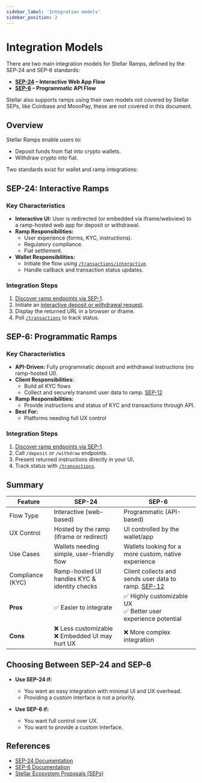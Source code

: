 ```yaml
---
sidebar_label: 'Integration models'
sidebar_position: 2
---
```


# Integration Models



There are two main integration models for Stellar Ramps, defined by the SEP-24 and SEP-6 standards:
- **[SEP-24](https://developers.stellar.org/docs/sep-24) – Interactive Web App Flow**
- **[SEP-6](https://developers.stellar.org/docs/sep-6) – Programmatic API Flow**


Stellar also supports ramps using their own models not covered by Stellar SEPs, like Coinbase and MoonPay, these are not covered in this document.


## Overview

Stellar Ramps enable users to:
- Deposit funds from fiat into crypto wallets.
- Withdraw crypto into fiat.

Two standards exist for wallet and ramp integrations:



## SEP-24: Interactive Ramps

### Key Characteristics
- **Interactive UI:** User is redirected (or embedded via iframe/webview) to a ramp-hosted web app for deposit or withdrawal.
- **Ramp Responsibilities:**  
  - User experience (forms, KYC, instructions).  
  - Regulatory compliance.  
  - Fiat settlement.
- **Wallet Responsibilities:**  
  - Initiate the flow using [`/transactions/interactive`](https://developers.stellar.org/docs/sep-24#1-request-interactive-flow).  
  - Handle callback and transaction status updates.

### Integration Steps
1. [Discover ramp endpoints via SEP-1](https://developers.stellar.org/docs/sep-1).
2. Initiate an [interactive deposit or withdrawal request](https://developers.stellar.org/docs/sep-24#1-request-interactive-flow).
3. Display the returned URL in a browser or iframe.
4. Poll [`/transactions`](https://developers.stellar.org/docs/sep-24#polling-for-transaction-status) to track status.



## SEP-6: Programmatic Ramps

### Key Characteristics
- **API-Driven:** Fully programmatic deposit and withdrawal instructions (no ramp-hosted UI).
- **Client Responsibilities:**  
  - Build all KYC flows 
  - Collect and securely transmit user data to ramp.  [SEP-12](https://github.com/stellar/stellar-protocol/blob/master/ecosystem/sep-0012.md)  
- **Ramp Responsibilities:**  
  - Provide instructions and status of KYC and transactions through API.
- **Best For:**  
  - Platforms needing full UX control

### Integration Steps
1. [Discover ramp endpoints via SEP-1](https://developers.stellar.org/docs/sep-1).
2. Call `/deposit` or `/withdraw` endpoints.
3. Present returned instructions directly in your UI.
4. Track status with [`/transactions`](https://developers.stellar.org/docs/sep-6#response-2).

## Summary


| Feature           | SEP-24                                         | SEP-6                                          |
|-------------------|-----------------------------------------------|------------------------------------------------|
| Flow Type         | Interactive (web-based)                      | Programmatic (API-based)                      |
| UX Control        | Hosted by the ramp (iframe or redirect)         | UI controlled by the wallet/app                  |
| Use Cases         | Wallets needing simple, user-friendly flow    | Wallets looking for a more custom, native experience |
| Compliance (KYC)  | Ramp-hosted UI handles KYC & identity checks | Client collects and sends user data to ramp.  [SEP-12](https://github.com/stellar/stellar-protocol/blob/master/ecosystem/sep-0012.md)     |
| **Pros**          | ✅ Easier to integrate<br/> | ✅ Highly customizable UX<br/>✅ Better user experience potential |
| **Cons**          | ❌ Less customizable<br/>❌ Embedded UI may hurt UX | ❌ More complex integration<br/> |



## Choosing Between SEP-24 and SEP-6

- **Use SEP-24 if:**
  - You want an easy integration with minimal UI and UX overhead.
  - Providing a custom interface is not a priority.

- **Use SEP-6 if:**
  - You want full control over UX.
  - You want to provide a custom interface.



## References

- [SEP-24 Documentation](https://developers.stellar.org/docs/sep-24)
- [SEP-6 Documentation](https://developers.stellar.org/docs/sep-6)
- [Stellar Ecosystem Proposals (SEPs)](https://developers.stellar.org/docs/standards-and-protocols/)


